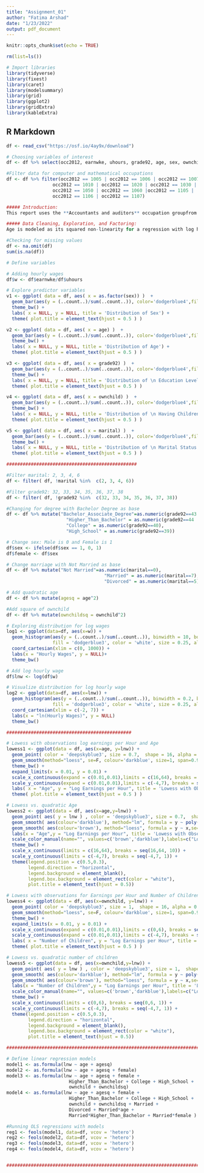 ```yaml
---
title: "Assignment_01"
author: "Fatima Arshad"
date: "1/23/2022"
output: pdf_document
---
```


```r
knitr::opts_chunk$set(echo = TRUE)

rm(list=ls())

# Import libraries
library(tidyverse)
library(fixest)
library(caret)
library(modelsummary)
library(grid)
library(ggplot2)
library(gridExtra)
library(kableExtra)
```

## R Markdown

```r
df <- read_csv("https://osf.io/4ay9x/download")

# Choosing variables of interest
df <- df %>% select(occ2012, earnwke, uhours, grade92, age, sex, ownchild, marital)

#Filter data for computer and mathematical occupations
df <- df %>% filter(occ2012 == 1005 | occ2012 == 1006 | occ2012 == 1007 |  
                 occ2012 == 1010 | occ2012 == 1020 | occ2012 == 1030 | 
                 occ2012 == 1050 | occ2012 == 1060 |occ2012 == 1105 | 
                 occ2012 == 1106 | occ2012 == 1107)

```



```r
##### Introduction:
This report uses the **Accountants and auditors** occupation groupfrom the [cps-earnings dataset](https://osf.io/g8p9j/) to build four predictive models using linear regression for earnings per hour. The BIC, RMSE, and five-fold cross-validation for cross-validated RMSE is calculated to discuss the relationship between model complexity and performance.

##### Data Cleaning, Exploration, and Factoring:
Age is modeled as its squared non-linearity for a regression with log hourly wage as the dependent variable. The following subset of predictor variables are considered for the purpose of this analysis: education level (Bachelor degree as base), age (squared), sex (male as base), number of children (squared and cubic), and marital status (not married as base). *Refer to Appendix for further details.* 
```


```r
#Checking for missing values
df <- na.omit(df)
sum(is.na(df))

# Define variables

# Adding hourly wages
df$w <- df$earnwke/df$uhours

# Explore predictor variables
v1 <- ggplot( data = df, aes( x = as.factor(sex)) )  +
  geom_bar(aes(y = (..count..)/sum(..count..)), color='dodgerblue4',fill='dodgerblue3', alpha=0.5) +
  theme_bw() +
  labs( x = NULL, y = NULL, title = 'Distribution of Sex') +
  theme( plot.title = element_text(hjust = 0.5 ) )

v2 <- ggplot( data = df, aes( x = age) )  +
  geom_bar(aes(y = (..count..)/sum(..count..)), color='dodgerblue4',fill='dodgerblue3', alpha=0.5) +
  theme_bw() +
  labs( x = NULL, y = NULL, title = 'Distribution of Age') +
  theme( plot.title = element_text(hjust = 0.5 ) )

v3 <- ggplot( data = df, aes( x = grade92) )  +
  geom_bar(aes(y = (..count..)/sum(..count..)), color='dodgerblue4',fill='dodgerblue3', alpha=0.5) +
  theme_bw() +
  labs( x = NULL, y = NULL, title = 'Distribution of \n Education Level') +
  theme( plot.title = element_text(hjust = 0.5 ) )

v4 <- ggplot( data = df, aes( x = ownchild) )  +
  geom_bar(aes(y = (..count..)/sum(..count..)), color='dodgerblue4',fill='dodgerblue3', alpha=0.5) +
  theme_bw() +
  labs( x = NULL, y = NULL, title = 'Distribution of \n Having Children') +
  theme( plot.title = element_text(hjust = 0.5 ) )

v5 <- ggplot( data = df, aes( x = marital) )  +
  geom_bar(aes(y = (..count..)/sum(..count..)), color='dodgerblue4',fill='dodgerblue3', alpha=0.5) +
  theme_bw() +
  labs( x = NULL, y = NULL, title = 'Distribution of \n Marital Status') +
  theme( plot.title = element_text(hjust = 0.5 ) )

################################################

#Filter marital: 2, 3, 4, 6
df <- filter( df, !marital %in%  c(2, 3, 4, 6))

#Filter grade92: 32, 33, 34, 35, 36, 37, 38
df <- filter( df, !grade92 %in%  c(32, 33, 34, 35, 36, 37, 38))

#Changing for degree with Bachelor Degree as base
df <- df %>% mutate("Bachelor_Associate_Degree"=as.numeric(grade92==43 | grade92==41 | grade92==42),
                      "Higher_Than_Bachelor" = as.numeric(grade92==44 | grade92==45 | grade92==46),
                      "College" = as.numeric(grade92==40),
                      "High_School" = as.numeric(grade92==39))

# Change sex: Male is 0 and Female is 1
df$sex <- ifelse(df$sex == 1, 0, 1)
df$female <- df$sex

# Change marriage with Not Married as base
df <- df %>% mutate("Not Married"=as.numeric(marital==0),
                                    "Married" = as.numeric(marital==7),
                                    "Divorced" = as.numeric(marital==5))

# Add quadratic age
df <- df %>% mutate(agesq = age^2)

#Add square of ownchild
df <- df %>% mutate(ownchildsq = ownchild^2)

# Exploring distribution for log wages
log1 <- ggplot(data=df, aes(x=w)) +
  geom_histogram(aes(y = (..count..)/sum(..count..)), binwidth = 10, boundary=0,
                 fill = 'dodgerblue3', color = 'white', size = 0.25, alpha = 0.8,  show.legend=F, na.rm=TRUE) +
  coord_cartesian(xlim = c(0, 1000)) +
  labs(x = "Hourly Wages", y = NULL)+
  theme_bw() 

# Add log hourly wage
df$lnw <- log(df$w)

# Visualize distribution for log hourly wage
log2 <- ggplot(data=df, aes(x=lnw)) +
  geom_histogram(aes(y = (..count..)/sum(..count..)), binwidth = 0.2, boundary=0,
                 fill = 'dodgerblue3', color = 'white', size = 0.25, alpha = 0.8,  show.legend=F, na.rm=TRUE) +
  coord_cartesian(xlim = c(-2, 7)) +
  labs(x = "ln(Hourly Wages)", y = NULL)
  theme_bw() 

##############################################

# Lowess with observations log earnings per Hour and Age
lowess1 <- ggplot(data = df, aes(x=age, y=lnw)) +
  geom_point( color = 'deepskyblue3', size = 0.7,  shape = 16, alpha = 0.8, show.legend=F, na.rm = TRUE) + 
  geom_smooth(method="loess", se=F, colour='darkblue', size=1, span=0.9) +
  theme_bw() +
  expand_limits(x = 0.01, y = 0.01) +
  scale_x_continuous(expand = c(0.01,0.01),limits = c(16,64), breaks = seq(0,64, 10)) +
  scale_y_continuous(expand = c(0.01,0.01),limits = c(-4,7), breaks = seq(-4,7, 1)) +
  labs( x = "Age", y = "Log Earnings per Hour", title = 'Lowess with Observations for earnings per hour and age') +
  theme( plot.title = element_text(hjust = 0.5 ) )

# Lowess vs. quadratic Age
lowess2 <- ggplot(data = df, aes(x=age,y=lnw)) +
  geom_point( aes( y = lnw ) , color = 'deepskyblue3', size = 0.7,  shape = 16, alpha = 0.8, show.legend=F, na.rm = TRUE) + 
  geom_smooth( aes(colour='darkblue'), method="lm", formula = y ~ poly(x,2) , se=F, size=1) +
  geom_smooth( aes(colour='brown'), method="loess", formula = y ~ x,se=F, size=1) +
  labs(x = "Age",y = "Log Earnings per Hour", title = 'Lowess with Observations for quadratic age') +
  scale_color_manual(name="", values=c('brown','darkblue'),labels=c("Lowess in Earnings","Quadratic in Earnings")) +
  theme_bw() +
  scale_x_continuous(limits = c(16,64), breaks = seq(16,64, 10)) +
  scale_y_continuous(limits = c(-4,7), breaks = seq(-4,7, 1)) +
  theme(legend.position = c(0.5,0.3),
        legend.direction = "horizontal",
        legend.background = element_blank(),
        legend.box.background = element_rect(color = "white"),
        plot.title = element_text(hjust = 0.5))

# Lowess with observations for Earnings per Hour and Number of Children
lowess4 <- ggplot(data = df, aes(x=ownchild, y=lnw)) +
  geom_point( color = 'deepskyblue3', size = 1,  shape = 16, alpha = 0.8, show.legend=F, na.rm = TRUE) + 
  geom_smooth(method="loess", se=F, colour='darkblue', size=1, span=0.9) +
  theme_bw() +
  expand_limits(x = 0.01, y = 0.01) +
  scale_x_continuous(expand = c(0.01,0.01),limits = c(0,6), breaks = seq(0,6, 1)) +
  scale_y_continuous(expand = c(0.01,0.01),limits = c(-4,7), breaks = seq(-4,7, 1)) +
  labs( x = "Number of Children", y = "Log Earnings per Hour", title = 'Lowess with Observations for Earnings per Hour and Number of Children') +
  theme( plot.title = element_text(hjust = 0.5 ) )

# Lowess vs. quadratic number of children
lowess5 <- ggplot(data = df, aes(x=ownchild,y=lnw)) +
  geom_point( aes( y = lnw ) , color = 'deepskyblue3', size = 1,  shape = 16, alpha = 0.8, show.legend=F, na.rm = TRUE) + 
  geom_smooth( aes(colour='darkblue'), method="lm", formula = y ~ poly(x,2) , se=F, size=1) +
  geom_smooth( aes(colour='brown'), method="loess", formula = y ~ x,se=F, size=1) +
  labs(x = "Number of Children",y = "Log Earnings per Hour", title = 'Lowess with Observations') +
  scale_color_manual(name="", values=c('brown','darkblue'),labels=c("Lowess in Earnings","Quadratic in Earnings")) +
  theme_bw() +
  scale_x_continuous(limits = c(0,6), breaks = seq(0,6, 1)) +
  scale_y_continuous(limits = c(-4,7), breaks = seq(-4,7, 1)) +
  theme(legend.position = c(0.5,0.3),
        legend.direction = "horizontal",
        legend.background = element_blank(),
        legend.box.background = element_rect(color = "white"),
        plot.title = element_text(hjust = 0.5))

################################################################################

# Define linear regression models
model1 <- as.formula(lnw ~ age + agesq)
model2 <- as.formula(lnw ~ age + agesq + female)
model3 <- as.formula(lnw ~ age + agesq + female + 
                       Higher_Than_Bachelor + College + High_School + 
                       ownchild + ownchildsq)
model4 <- as.formula(lnw ~ age + agesq + female +
                       Higher_Than_Bachelor + College + High_School +
                       ownchild + ownchildsq + Married + 
                       Divorced + Married*age + 
                       Married*Higher_Than_Bachelor + Married*female )

#Running OLS regressions with models
reg1 <- feols(model1, data=df, vcov = 'hetero')
reg2 <- feols(model2, data=df, vcov = 'hetero')
reg3 <- feols(model3, data=df, vcov = 'hetero')
reg4 <- feols(model4, data=df, vcov = 'hetero')


#################################################################################

```

```r

```

```r


```


